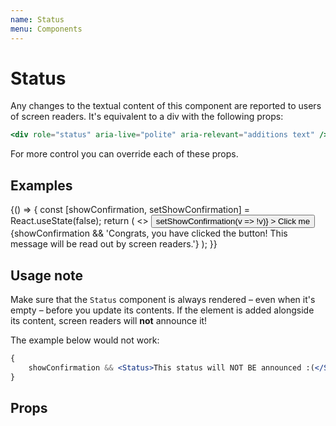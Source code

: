 ```yaml
---
name: Status
menu: Components
---
```




# Status

Any changes to the textual content of this component are reported to users of screen readers. It's equivalent to a div with the following props:

```jsx
<div role="status" aria-live="polite" aria-relevant="additions text" />
```

For more control you can override each of these props.

## Examples

<Playground>
	{() => {
		const [showConfirmation, setShowConfirmation] = React.useState(false);
		return (
			<>
				<Button
					isActive={showConfirmation}
					onClick={() => setShowConfirmation(v => !v)}
				>
					Click me
				</Button>
				<Status>
					{showConfirmation &&
						'Congrats, you have clicked the button! This message will be read out by screen readers.'}
				</Status>
			</>
		);
	}}
</Playground>

## Usage note

Make sure that the `Status` component is always rendered – even when it's empty – before you update its contents. If the element is added alongside its content, screen readers will **not** announce it!

The example below would not work:

```jsx
{
	showConfirmation && <Status>This status will NOT BE announced :(</Status>;
}
```

## Props

<Props of={Status} />
